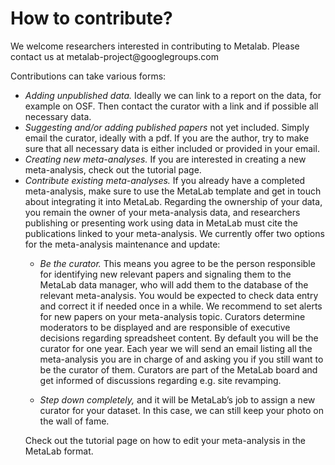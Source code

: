 # How to contribute?

We welcome researchers interested in contributing to Metalab. Please contact us at metalab-project@googlegroups.com

Contributions can take various forms:

- *Adding unpublished data.* Ideally we can link to a report on the data, for example on OSF. Then contact the curator with a link and if possible all necessary data.
- *Suggesting and/or adding published papers* not yet included. Simply email the curator, ideally with a pdf. If you are the author, try to make sure that all necessary data is either included or provided in your email.
- *Creating new meta-analyses.* If you are interested in creating a new meta-analysis, check out the tutorial page.
- *Contribute existing meta-analyses.* If you already have a completed meta-analysis, make sure to use the MetaLab template and get in touch about integrating it into MetaLab. 
  Regarding the ownership of your data, you remain the owner of your meta-analysis data, and researchers publishing or presenting work using data in MetaLab must cite the publications linked to your meta-analysis. 
  We currently offer two options for the meta-analysis maintenance and update: 
  - *Be the curator.* This means you agree to be the person responsible for identifying new relevant papers and signaling them to the MetaLab data manager, who will add them to the database of the relevant meta-analysis. You would be expected to check data entry and correct it if needed once in a while. We recommend to set alerts for new papers on your meta-analysis topic. Curators determine moderators to be displayed and are responsible of executive decisions regarding spreadsheet content. By default you will be the curator for one year. Each year we will send an email listing all the meta-analysis you are in charge of and asking you if you still want to be the curator of them. Curators are part of the MetaLab board and get informed of discussions regarding e.g. site revamping. 

  - *Step down completely,* and it will be MetaLab’s job to assign a new curator for your dataset. In this case, we can still keep your photo on the wall of fame.
  
  Check out the tutorial page on how to edit your meta-analysis in the MetaLab format. 
